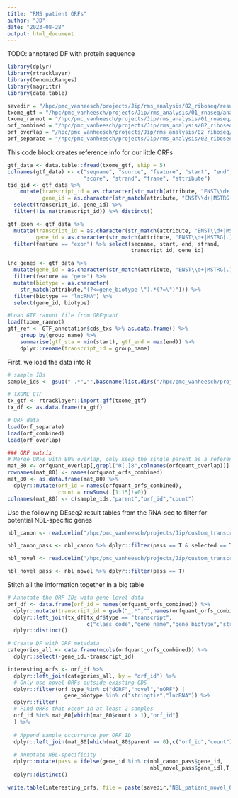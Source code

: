 ```yaml
---
title: "RMS patient ORFs"
author: "JD"
date: "2023-08-28"
output: html_document
---
```


TODO: annotated DF with protein sequence

```r
library(dplyr)
library(rtracklayer)
library(GenomicRanges)
library(magrittr)
library(data.table)
```

```r
savedir = "/hpc/pmc_vanheesch/projects/Jip/rms_analysis/02_riboseq/results"
txome_gtf = "/hpc/pmc_vanheesch/projects/Jip/rms_analysis/01_rnaseq/analysis/rnaseq_pipeline/customannotation/RMS_full_novel_filtered_corrected.gtf"
txome_rannot = "/hpc/pmc_vanheesch/projects/Jip/rms_analysis/01_rnaseq/analysis/rnaseq_pipeline/customannotation/RMS_full/RMS_full_novel_filtered_corrected.gtf_Rannot"
orf_combined = "/hpc/pmc_vanheesch/projects/Jip/rms_analysis/02_riboseq/results/orfs_combined.RData"
orf_overlap = "/hpc/pmc_vanheesch/projects/Jip/rms_analysis/02_riboseq/results/orfs_overlap.RData"
orf_separate = "/hpc/pmc_vanheesch/projects/Jip/rms_analysis/02_riboseq/results/orfs_separate.RData"
```

This code block creates reference info for our little ORFs

```r
gtf_data <- data.table::fread(txome_gtf, skip = 5)
colnames(gtf_data) <- c("seqname", "source", "feature", "start", "end", 
                        "score", "strand", "frame", "attribute")
tid_gid <- gtf_data %>% 
    mutate(transcript_id = as.character(str_match(attribute, "ENST\\d+|MSTRG[.]\\d+[.]\\d+")),
           gene_id = as.character(str_match(attribute, "ENST\\d+|MSTRG[.]\\d+[.]\\d+"))) %>% 
  select(transcript_id, gene_id) %>% 
  filter(!is.na(transcript_id)) %>% distinct()

gtf_exon <- gtf_data %>% 
  mutate(transcript_id = as.character(str_match(attribute, "ENST\\d+|MSTRG[.]\\d+[.]\\d+")),
         gene_id = as.character(str_match(attribute, "ENST\\d+|MSTRG[.]\\d+[.]\\d+"))) %>% 
  filter(feature == "exon") %>% select(seqname, start, end, strand, 
                                       transcript_id, gene_id)

lnc_genes <- gtf_data %>% 
  mutate(gene_id = as.character(str_match(attribute, "ENST\\d+|MSTRG[.]\\d+[.]\\d+"))) %>% 
  filter(feature == "gene") %>% 
  mutate(biotype = as.character(
    str_match(attribute,"(?<=gene_biotype \").*(?=\")"))) %>% 
  filter(biotype == "lncRNA") %>% 
  select(gene_id, biotype)

#Load GTF rannot file from ORFquant
load(txome_rannot)
gtf_ref <- GTF_annotation$cds_txs %>% as.data.frame() %>% 
    group_by(group_name) %>% 
    summarise(gtf_sta = min(start), gtf_end = max(end)) %>% 
    dplyr::rename(transcript_id = group_name)
```

First, we load the data into R

```r

# sample IDs
sample_ids <- gsub("-.*","",basename(list.dirs("/hpc/pmc_vanheesch/projects/Damon/Neuroblastoma_neoantigens/riboseq_patientsamples/data/processed/trimgalore/", recursive = F)))

# TXOME GTF
tx_gtf <- rtracklayer::import.gff(txome_gtf)
tx_df <- as.data.frame(tx_gtf)

# ORF data
load(orf_separate)
load(orf_combined)
load(orf_overlap)

### ORF matrix
# Merge ORFs with 80% overlap, only keep the single parent as a reference
mat_80 <- orfquant_overlap[,grepl("0[.]8",colnames(orfquant_overlap))]
rownames(mat_80) <- names(orfquant_orfs_combined) 
mat_80 <- as.data.frame(mat_80) %>%
  dplyr::mutate(orf_id = names(orfquant_orfs_combined),
                count = rowSums(.[1:15]!=0))
colnames(mat_80) <- c(sample_ids,"parent","orf_id","count")

```

Use the following DEseq2 result tables from the RNA-seq to filter for potential
NBL-specific genes

```r

nbl_canon <- read.delim("/hpc/pmc_vanheesch/projects/Jip/custom_transcriptomes/20221020_JD_quant_tumor_cohorts/analysis/NBL/results/NBL_canon_enriched_matrix.txt", sep = ";")

nbl_canon_pass <- nbl_canon %>% dplyr::filter(pass == T & selected == T)

nbl_novel <- read.delim("/hpc/pmc_vanheesch/projects/Jip/custom_transcriptomes/20221020_JD_quant_tumor_cohorts/analysis/NBL/results/NBL_novel_enriched_matrix.txt", sep = ";")

nbl_novel_pass <- nbl_novel %>% dplyr::filter(pass == T)

```

Stitch all the information together in a big table

```r

# Annotate the ORF IDs with gene-level data
orf_df <- data.frame(orf_id = names(orfquant_orfs_combined)) %>%
  dplyr::mutate(transcript_id = gsub("_.*","",names(orfquant_orfs_combined))) %>%
  dplyr::left_join(tx_df[tx_df$type == "transcript",
                         c("class_code","gene_name","gene_biotype","strand","transcript_id","gene_id")]) %>%
  dplyr::distinct()

# Create DF with ORF metadata
categories_all <- data.frame(mcols(orfquant_orfs_combined)) %>%
  dplyr::select(-gene_id,-transcript_id)

interesting_orfs <- orf_df %>%
  dplyr::left_join(categories_all, by = "orf_id") %>%
  # Only use novel ORFs outside existing CDS
  dplyr::filter(orf_type %in% c("dORF","novel","uORF") | 
                  gene_biotype %in% c("stringtie","lncRNA")) %>%
  dplyr::filter(
  # Find ORFs that occur in at least 2 samples
  orf_id %in% mat_80[which(mat_80$count > 1),"orf_id"]
  ) %>%
  
  # Append sample occurrence per ORF ID
  dplyr::left_join(mat_80[which(mat_80$parent == 0),c("orf_id","count")]) %>%
  
  # Annotate NBL-specificity
  dplyr::mutate(pass = ifelse(gene_id %in% c(nbl_canon_pass$gene_id,
                                             nbl_novel_pass$gene_id),T,F)) %>%
  dplyr::distinct()


```

```r

write.table(interesting_orfs, file = paste(savedir,"NBL_patient_novel_ORF.txt",sep="/"), quote = F, row.names = F, sep =";")


```


